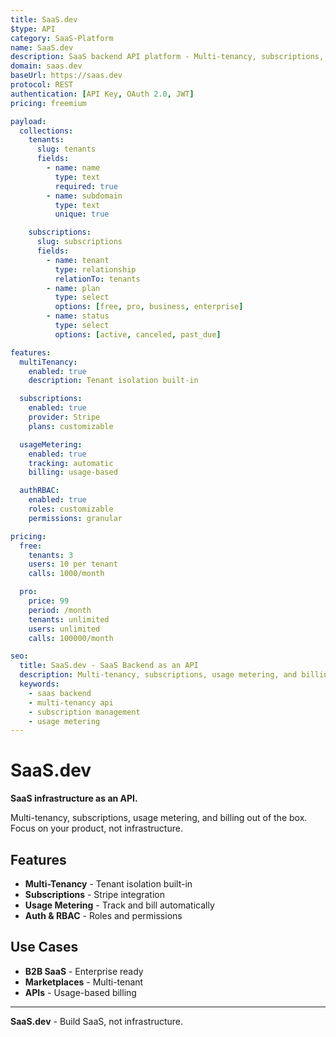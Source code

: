 ```yaml
---
title: SaaS.dev
$type: API
category: SaaS-Platform
name: SaaS.dev
description: SaaS backend API platform - Multi-tenancy, subscriptions, usage metering, and billing out of the box
domain: saas.dev
baseUrl: https://saas.dev
protocol: REST
authentication: [API Key, OAuth 2.0, JWT]
pricing: freemium

payload:
  collections:
    tenants:
      slug: tenants
      fields:
        - name: name
          type: text
          required: true
        - name: subdomain
          type: text
          unique: true

    subscriptions:
      slug: subscriptions
      fields:
        - name: tenant
          type: relationship
          relationTo: tenants
        - name: plan
          type: select
          options: [free, pro, business, enterprise]
        - name: status
          type: select
          options: [active, canceled, past_due]

features:
  multiTenancy:
    enabled: true
    description: Tenant isolation built-in

  subscriptions:
    enabled: true
    provider: Stripe
    plans: customizable

  usageMetering:
    enabled: true
    tracking: automatic
    billing: usage-based

  authRBAC:
    enabled: true
    roles: customizable
    permissions: granular

pricing:
  free:
    tenants: 3
    users: 10 per tenant
    calls: 1000/month

  pro:
    price: 99
    period: /month
    tenants: unlimited
    users: unlimited
    calls: 100000/month

seo:
  title: SaaS.dev - SaaS Backend as an API
  description: Multi-tenancy, subscriptions, usage metering, and billing out of the box. Build SaaS faster.
  keywords:
    - saas backend
    - multi-tenancy api
    - subscription management
    - usage metering
---
```


# SaaS.dev

**SaaS infrastructure as an API.**

Multi-tenancy, subscriptions, usage metering, and billing out of the box. Focus on your product, not infrastructure.

## Features

- **Multi-Tenancy** - Tenant isolation built-in
- **Subscriptions** - Stripe integration
- **Usage Metering** - Track and bill automatically
- **Auth & RBAC** - Roles and permissions

## Use Cases

- **B2B SaaS** - Enterprise ready
- **Marketplaces** - Multi-tenant
- **APIs** - Usage-based billing

---

**SaaS.dev** - Build SaaS, not infrastructure.

